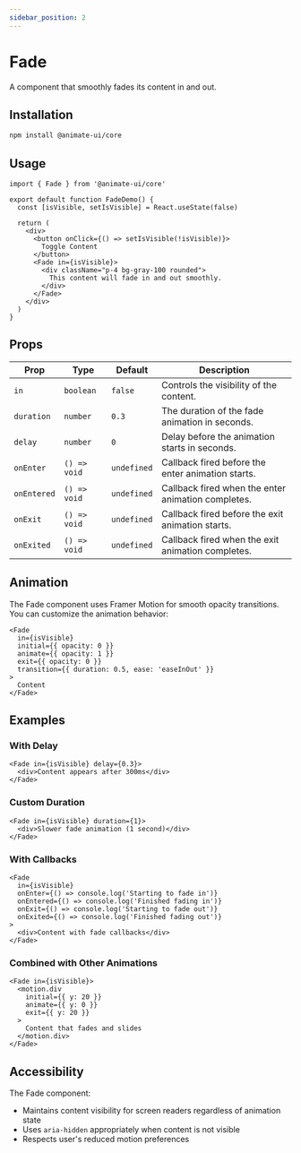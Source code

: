 ```yaml
---
sidebar_position: 2
---
```


# Fade

A component that smoothly fades its content in and out.

## Installation

```bash
npm install @animate-ui/core
```

## Usage

```tsx
import { Fade } from '@animate-ui/core'

export default function FadeDemo() {
  const [isVisible, setIsVisible] = React.useState(false)

  return (
    <div>
      <button onClick={() => setIsVisible(!isVisible)}>
        Toggle Content
      </button>
      <Fade in={isVisible}>
        <div className="p-4 bg-gray-100 rounded">
          This content will fade in and out smoothly.
        </div>
      </Fade>
    </div>
  )
}
```

## Props

| Prop | Type | Default | Description |
|------|------|---------|-------------|
| `in` | `boolean` | `false` | Controls the visibility of the content. |
| `duration` | `number` | `0.3` | The duration of the fade animation in seconds. |
| `delay` | `number` | `0` | Delay before the animation starts in seconds. |
| `onEnter` | `() => void` | `undefined` | Callback fired before the enter animation starts. |
| `onEntered` | `() => void` | `undefined` | Callback fired when the enter animation completes. |
| `onExit` | `() => void` | `undefined` | Callback fired before the exit animation starts. |
| `onExited` | `() => void` | `undefined` | Callback fired when the exit animation completes. |

## Animation

The Fade component uses Framer Motion for smooth opacity transitions. You can customize the animation behavior:

```tsx
<Fade
  in={isVisible}
  initial={{ opacity: 0 }}
  animate={{ opacity: 1 }}
  exit={{ opacity: 0 }}
  transition={{ duration: 0.5, ease: 'easeInOut' }}
>
  Content
</Fade>
```

## Examples

### With Delay

```tsx
<Fade in={isVisible} delay={0.3}>
  <div>Content appears after 300ms</div>
</Fade>
```

### Custom Duration

```tsx
<Fade in={isVisible} duration={1}>
  <div>Slower fade animation (1 second)</div>
</Fade>
```

### With Callbacks

```tsx
<Fade
  in={isVisible}
  onEnter={() => console.log('Starting to fade in')}
  onEntered={() => console.log('Finished fading in')}
  onExit={() => console.log('Starting to fade out')}
  onExited={() => console.log('Finished fading out')}
>
  <div>Content with fade callbacks</div>
</Fade>
```

### Combined with Other Animations

```tsx
<Fade in={isVisible}>
  <motion.div
    initial={{ y: 20 }}
    animate={{ y: 0 }}
    exit={{ y: 20 }}
  >
    Content that fades and slides
  </motion.div>
</Fade>
```

## Accessibility

The Fade component:
- Maintains content visibility for screen readers regardless of animation state
- Uses `aria-hidden` appropriately when content is not visible
- Respects user's reduced motion preferences 